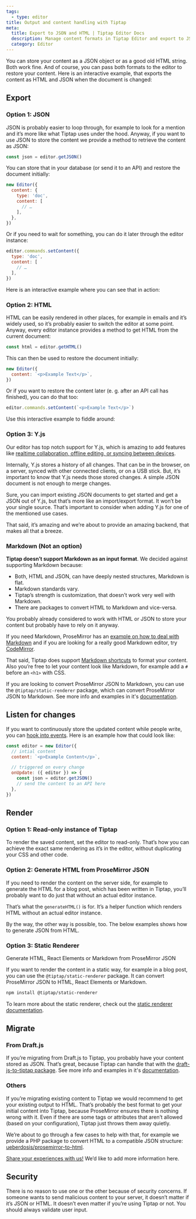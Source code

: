```yaml
---
tags:
  - type: editor
title: Output and content handling with Tiptap
meta:
  title: Export to JSON and HTML | Tiptap Editor Docs
  description: Manage content formats in Tiptap Editor and export to JSON and HTML, using Y.js for advanced features. More in the docs!
  category: Editor
---
```



You can store your content as a JSON object or as a good old HTML string. Both work fine. And of course, you can pass both formats to the editor to restore your content. Here is an interactive example, that exports the content as HTML and JSON when the document is changed:

## Export

### Option 1: JSON

JSON is probably easier to loop through, for example to look for a mention and it’s more like what Tiptap uses under the hood. Anyway, if you want to use JSON to store the content we provide a method to retrieve the content as JSON:

```js
const json = editor.getJSON()
```

You can store that in your database (or send it to an API) and restore the document initially:

```js
new Editor({
  content: {
    type: 'doc',
    content: [
      // …
    ],
  },
})
```

Or if you need to wait for something, you can do it later through the editor instance:

```js
editor.commands.setContent({
  type: 'doc',
  content: [
    // …
  ],
})
```

Here is an interactive example where you can see that in action:

<CodeDemo path="/guidecontent/exportjson?hideSource=true" />

### Option 2: HTML

HTML can be easily rendered in other places, for example in emails and it’s widely used, so it’s probably easier to switch the editor at some point. Anyway, every editor instance provides a method to get HTML from the current document:

```js
const html = editor.getHTML()
```

This can then be used to restore the document initially:

```js
new Editor({
  content: `<p>Example Text</p>`,
})
```

Or if you want to restore the content later (e. g. after an API call has finished), you can do that too:

```js
editor.commands.setContent(`<p>Example Text</p>`)
```

Use this interactive example to fiddle around:

<CodeDemo path="/guidecontent/exporthtml?hideSource=true" />

### Option 3: Y.js

Our editor has top notch support for Y.js, which is amazing to add features like [realtime collaboration, offline editing, or syncing between devices](/3.x/collaboration/getting-started/overview).

Internally, Y.js stores a history of all changes. That can be in the browser, on a server, synced with other connected clients, or on a USB stick. But, it’s important to know that Y.js needs those stored changes. A simple JSON document is not enough to merge changes.

Sure, you can import existing JSON documents to get started and get a JSON out of Y.js, but that’s more like an import/export format. It won’t be your single source. That’s important to consider when adding Y.js for one of the mentioned use cases.

That said, it’s amazing and we’re about to provide an amazing backend, that makes all that a breeze.

### Markdown (Not an option)

**Tiptap doesn’t support Markdown as an input format**. We decided against supporting Markdown because:

- Both, HTML and JSON, can have deeply nested structures, Markdown is flat.
- Markdown standards vary.
- Tiptap’s strength is customization, that doesn’t work very well with Markdown.
- There are packages to convert HTML to Markdown and vice-versa.

You probably already considered to work with HTML or JSON to store your content but probably have to rely on it anyway.

If you need Markdown, ProseMirror has an [example on how to deal with Markdown](https://prosemirror.net/examples/markdown/) and if you are looking for a really good Markdown editor, try [CodeMirror](https://codemirror.net/).

That said, Tiptap does support [Markdown shortcuts](/3.x/examples/basics/markdown-shortcuts) to format your content. Also you’re free to let your content look like Markdown, for example add a `#` before an `<h1>` with CSS.

If you are looking to convert ProseMirror JSON to Markdown, you can use the `@tiptap/static-renderer` package, which can convert ProseMirror JSON to Markdown. See more info and examples in it's [documentation](/3.x/editor/api/utilities/static-renderer).

## Listen for changes

If you want to continuously store the updated content while people write, you can [hook into events](/3.x/editor/api/events). Here is an example how that could look like:

```js
const editor = new Editor({
  // intial content
  content: `<p>Example Content</p>`,

  // triggered on every change
  onUpdate: ({ editor }) => {
    const json = editor.getJSON()
    // send the content to an API here
  },
})
```

## Render

### Option 1: Read-only instance of Tiptap

To render the saved content, set the editor to read-only. That’s how you can achieve the exact same rendering as it’s in the editor, without duplicating your CSS and other code.

<CodeDemo path="/GuideContent/ReadOnly?inline=false&hideSource=false" />

### Option 2: Generate HTML from ProseMirror JSON

If you need to render the content on the server side, for example to generate the HTML for a blog post, which has been written in Tiptap, you’ll probably want to do just that without an actual editor instance.

That’s what the `generateHTML()` is for. It’s a helper function which renders HTML without an actual editor instance.

<CodeDemo path="/GuideContent/GenerateHTML?inline=false&hideSource=false" />

By the way, the other way is possible, too. The below examples shows how to generate JSON from HTML.

<CodeDemo path="/GuideContent/GenerateJSON?inline=false&hideSource=false" />

### Option 3: Static Renderer

Generate HTML, React Elements or Markdown from ProseMirror JSON

If you want to render the content in a static way, for example in a blog post, you can use the `@tiptap/static-renderer` package. It can convert ProseMirror JSON to HTML, React Elements or Markdown.

```bash
npm install @tiptap/static-renderer
```

To learn more about the static renderer, check out the [static renderer documentation](/3.x/editor/api/utilities/static-renderer).

<CodeDemo src="https://deploy-preview-6012--tiptap-embed.netlify.app/preview/examples/staticrendering?inline=false&hideSource=false" />

## Migrate

### From Draft.js

If you’re migrating from Draft.js to Tiptap, you probably have your content stored as JSON. That’s great, because Tiptap can handle that with the [draft-js-to-tiptap package](https://github.com/ueberdosis/draft-js-to-tiptap). See more info and examples in it's [documentation](https://github.com/ueberdosis/draft-js-to-tiptap/blob/main/README.md).

### Others

If you’re migrating existing content to Tiptap we would recommend to get your existing output to HTML. That’s probably the best format to get your initial content into Tiptap, because ProseMirror ensures there is nothing wrong with it. Even if there are some tags or attributes that aren’t allowed (based on your configuration), Tiptap just throws them away quietly.

We’re about to go through a few cases to help with that, for example we provide a PHP package to convert HTML to a compatible JSON structure: [ueberdosis/prosemirror-to-html](https://github.com/ueberdosis/html-to-prosemirror).

[Share your experiences with us!](mailto:humans@tiptap.dev) We’d like to add more information here.

## Security

There is no reason to use one or the other because of security concerns. If someone wants to send malicious content to your server, it doesn’t matter if it’s JSON or HTML. It doesn’t even matter if you’re using Tiptap or not. You should always validate user input.
